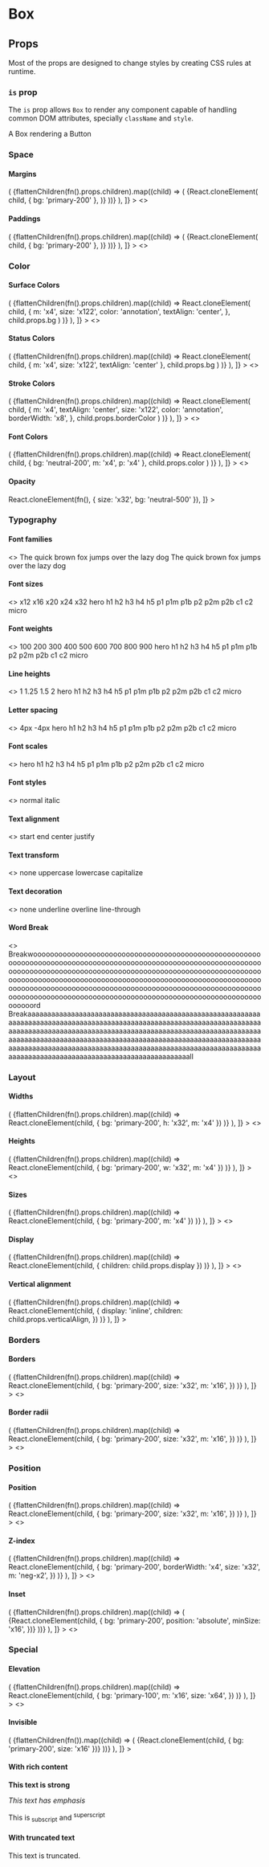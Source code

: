 

<Meta title='Layout/Box/Props' />

# Box

## Props

Most of the props are designed to change styles by creating CSS rules at runtime.

<ArgsTable of={Box} />

### `is` prop

The `is` prop allows `Box` to render any component capable of handling common DOM attributes, specially `className` and
`style`.

<Canvas>
  <Story name='is prop'>
    <Box is={Button}>A Box rendering a Button</Box>
  </Story>
</Canvas>

### Space

#### Margins

<Canvas>
  <Story
    name='Margins'
    decorators={[
      (fn) => (
        <Box display='flex' flexWrap='wrap' alignItems='center'>
          {flattenChildren(fn().props.children).map((child) => (
            <Box key={child.key} bg='neutral-200' m='x16'>
              {React.cloneElement(
                child,
                { bg: 'primary-200' },
                <Box bg='neutral-500' size='x16' />
              )}
            </Box>
          ))}
        </Box>
      ),
    ]}
  >
    <>
      <Box m='x16' />
      <Box margin='x16' />
      <Box mb='x16' />
      <Box marginBlock='x16' />
      <Box mbs='x16' />
      <Box marginBlockStart='x16' />
      <Box mbe='x16' />
      <Box marginBlockEnd='x16' />
      <Box mi='x16' />
      <Box marginInline='x16' />
      <Box mis='x16' />
      <Box marginInlineStart='x16' />
      <Box mie='x16' />
      <Box marginInlineEnd='x16' />
    </>
  </Story>
</Canvas>

#### Paddings

<Canvas>
  <Story
    name='Paddings'
    decorators={[
      (fn) => (
        <Box display='flex' flexWrap='wrap' alignItems='center'>
          {flattenChildren(fn().props.children).map((child) => (
            <Box key={child.key} bg='neutral-200' m='x16'>
              {React.cloneElement(
                child,
                { bg: 'primary-200' },
                <Box bg='neutral-500' size='x16' />
              )}
            </Box>
          ))}
        </Box>
      ),
    ]}
  >
    <>
      <Box p='x16' />
      <Box padding='x16' />
      <Box pb='x16' />
      <Box paddingBlock='x16' />
      <Box pbs='x16' />
      <Box paddingBlockStart='x16' />
      <Box pbe='x16' />
      <Box paddingBlockEnd='x16' />
      <Box pi='x16' />
      <Box paddingInline='x16' />
      <Box pis='x16' />
      <Box paddingInlineStart='x16' />
      <Box pie='x16' />
      <Box paddingInlineEnd='x16' />
    </>
  </Story>
</Canvas>

### Color

#### Surface Colors

<Canvas>
  <Story
    name='Surface Colors'
    decorators={[
      (fn) => (
        <Box
          display='flex'
          flexWrap='wrap'
          alignItems='center'
          overflow='hidden'
        >
          {flattenChildren(fn().props.children).map((child) =>
            React.cloneElement(
              child,
              {
                m: 'x4',
                size: 'x122',
                color: 'annotation',
                textAlign: 'center',
              },
              child.props.bg
            )
          )}
        </Box>
      ),
    ]}
  >
    <>
      <Box bg='light' />
      <Box bg='tint' />
      <Box bg='room' />
      <Box bg='neutral' />
      <Box bg='disabled' />
      <Box bg='hover' />
      <Box bg='selected' />
      <Box bg='dark' />
      <Box bg='featured' />
      <Box bg='featured-hover' />
      <Box bg='transparent' />
    </>
  </Story>
</Canvas>

#### Status Colors

<Canvas>
  <Story
    name='Status Colors'
    decorators={[
      (fn) => (
        <Box
          display='flex'
          flexWrap='wrap'
          alignItems='center'
          overflow='hidden'
        >
          {flattenChildren(fn().props.children).map((child) =>
            React.cloneElement(
              child,
              { m: 'x4', size: 'x122', textAlign: 'center' },
              child.props.bg
            )
          )}
        </Box>
      ),
    ]}
  >
    <>
      <Box bg='status-background-info' color='status-font-on-info' />
      <Box bg='status-background-success' color='status-font-on-success' />
      <Box bg='status-background-danger' color='status-font-on-danger' />
      <Box bg='status-background-warning' color='status-font-on-warning' />
      <Box bg='status-background-service-1' color='status-font-on-service-1' />
      <Box bg='status-background-service-2' color='status-font-on-service-2' />
    </>
  </Story>
</Canvas>

#### Stroke Colors

<Canvas>
  <Story
    name='Stroke Colors'
    decorators={[
      (fn) => (
        <Box
          display='flex'
          flexWrap='wrap'
          alignItems='center'
          overflow='hidden'
        >
          {flattenChildren(fn().props.children).map((child) =>
            React.cloneElement(
              child,
              {
                m: 'x4',
                textAlign: 'center',
                size: 'x122',
                color: 'annotation',
                borderWidth: 'x8',
              },
              child.props.borderColor
            )
          )}
        </Box>
      ),
    ]}
  >
    <>
      <Box borderColor='stroke-extra-light' />
      <Box borderColor='stroke-light' />
      <Box borderColor='stroke-medium' />
      <Box borderColor='stroke-dark' />
      <Box borderColor='stroke-extra-dark' />
      <Box borderColor='stroke-extra-light-highlight' />
      <Box borderColor='stroke-highlight' />
      <Box borderColor='stroke-extra-light-error' />
      <Box borderColor='stroke-error' />
    </>
  </Story>
</Canvas>

#### Font Colors

<Canvas>
  <Story
    name='Font Colors'
    decorators={[
      (fn) => (
        <Box
          display='flex'
          flexWrap='wrap'
          alignItems='center'
          overflow='hidden'
        >
          {flattenChildren(fn().props.children).map((child) =>
            React.cloneElement(
              child,
              { bg: 'neutral-200', m: 'x4', p: 'x4' },
              child.props.color
            )
          )}
        </Box>
      ),
    ]}
  >
    <>
      <Box color='font-white' />
      <Box color='font-disabled' />
      <Box color='font-annotation' />
      <Box color='font-secondary-info' />
      <Box color='font-hint' />
      <Box color='font-text' />
      <Box color='font-titles-labels' />
      <Box color='font-info' />
      <Box color='font-danger' />
    </>
  </Story>
</Canvas>

#### Opacity

<Canvas>
  <Story
    name='Opacity'
    decorators={[
      (fn) => React.cloneElement(fn(), { size: 'x32', bg: 'neutral-500' }),
    ]}
  >
    <Box opacity={0.5} />
  </Story>
</Canvas>

### Typography

#### Font families

<Canvas>
  <Story name='Font families'>
    <>
      <Box fontFamily='sans'>The quick brown fox jumps over the lazy dog</Box>
      <Box fontFamily='mono'>The quick brown fox jumps over the lazy dog</Box>
    </>
  </Story>
</Canvas>

#### Font sizes

<Canvas>
  <Story name='Font sizes'>
    <>
      <Box fontSize='x12'>x12</Box>
      <Box fontSize='x16'>x16</Box>
      <Box fontSize='x20'>x20</Box>
      <Box fontSize='x24'>x24</Box>
      <Box fontSize='x32'>x32</Box>
      <Box fontSize='hero'>hero</Box>
      <Box fontSize='h1'>h1</Box>
      <Box fontSize='h2'>h2</Box>
      <Box fontSize='h3'>h3</Box>
      <Box fontSize='h4'>h4</Box>
      <Box fontSize='h5'>h5</Box>
      <Box fontSize='p1'>p1</Box>
      <Box fontSize='p1m'>p1m</Box>
      <Box fontSize='p1b'>p1b</Box>
      <Box fontSize='p2'>p2</Box>
      <Box fontSize='p2m'>p2m</Box>
      <Box fontSize='p2b'>p2b</Box>
      <Box fontSize='c1'>c1</Box>
      <Box fontSize='c2'>c2</Box>
      <Box fontSize='micro'>micro</Box>
    </>
  </Story>
</Canvas>

#### Font weights

<Canvas>
  <Story name='Font weights'>
    <>
      <Box fontWeight={100}>100</Box>
      <Box fontWeight={200}>200</Box>
      <Box fontWeight={300}>300</Box>
      <Box fontWeight={400}>400</Box>
      <Box fontWeight={500}>500</Box>
      <Box fontWeight={600}>600</Box>
      <Box fontWeight={700}>700</Box>
      <Box fontWeight={800}>800</Box>
      <Box fontWeight={900}>900</Box>
      <Box fontWeight='hero'>hero</Box>
      <Box fontWeight='h1'>h1</Box>
      <Box fontWeight='h2'>h2</Box>
      <Box fontWeight='h3'>h3</Box>
      <Box fontWeight='h4'>h4</Box>
      <Box fontWeight='h5'>h5</Box>
      <Box fontWeight='p1'>p1</Box>
      <Box fontWeight='p1m'>p1m</Box>
      <Box fontWeight='p1b'>p1b</Box>
      <Box fontWeight='p2'>p2</Box>
      <Box fontWeight='p2m'>p2m</Box>
      <Box fontWeight='p2b'>p2b</Box>
      <Box fontWeight='c1'>c1</Box>
      <Box fontWeight='c2'>c2</Box>
      <Box fontWeight='micro'>micro</Box>
    </>
  </Story>
</Canvas>

#### Line heights

<Canvas>
  <Story name='Line heights'>
    <>
      <Box lineHeight='1'>1</Box>
      <Box lineHeight='1.25'>1.25</Box>
      <Box lineHeight='1.5'>1.5</Box>
      <Box lineHeight='2'>2</Box>
      <Box lineHeight='hero'>hero</Box>
      <Box lineHeight='h1'>h1</Box>
      <Box lineHeight='h2'>h2</Box>
      <Box lineHeight='h3'>h3</Box>
      <Box lineHeight='h4'>h4</Box>
      <Box lineHeight='h5'>h5</Box>
      <Box lineHeight='p1'>p1</Box>
      <Box lineHeight='p1m'>p1m</Box>
      <Box lineHeight='p1b'>p1b</Box>
      <Box lineHeight='p2'>p2</Box>
      <Box lineHeight='p2m'>p2m</Box>
      <Box lineHeight='p2b'>p2b</Box>
      <Box lineHeight='c1'>c1</Box>
      <Box lineHeight='c2'>c2</Box>
      <Box lineHeight='micro'>micro</Box>
    </>
  </Story>
</Canvas>

#### Letter spacing

<Canvas>
  <Story name='Letter spacing'>
    <>
      <Box letterSpacing='4px'>4px</Box>
      <Box letterSpacing='-4px'>-4px</Box>
      <Box letterSpacing='hero'>hero</Box>
      <Box letterSpacing='h1'>h1</Box>
      <Box letterSpacing='h2'>h2</Box>
      <Box letterSpacing='h3'>h3</Box>
      <Box letterSpacing='h4'>h4</Box>
      <Box letterSpacing='h5'>h5</Box>
      <Box letterSpacing='p1'>p1</Box>
      <Box letterSpacing='p1m'>p1m</Box>
      <Box letterSpacing='p1b'>p1b</Box>
      <Box letterSpacing='p2'>p2</Box>
      <Box letterSpacing='p2m'>p2m</Box>
      <Box letterSpacing='p2b'>p2b</Box>
      <Box letterSpacing='c1'>c1</Box>
      <Box letterSpacing='c2'>c2</Box>
      <Box letterSpacing='micro'>micro</Box>
    </>
  </Story>
</Canvas>

#### Font scales

<Canvas>
  <Story name='Font scales'>
    <>
      <Box fontScale='hero'>hero</Box>
      <Box fontScale='h1'>h1</Box>
      <Box fontScale='h2'>h2</Box>
      <Box fontScale='h3'>h3</Box>
      <Box fontScale='h4'>h4</Box>
      <Box fontScale='h5'>h5</Box>
      <Box fontScale='p1'>p1</Box>
      <Box fontScale='p1m'>p1m</Box>
      <Box fontScale='p1b'>p1b</Box>
      <Box fontScale='p2'>p2</Box>
      <Box fontScale='p2m'>p2m</Box>
      <Box fontScale='p2b'>p2b</Box>
      <Box fontScale='c1'>c1</Box>
      <Box fontScale='c2'>c2</Box>
      <Box fontScale='micro'>micro</Box>
    </>
  </Story>
</Canvas>

#### Font styles

<Canvas>
  <Story name='Font styles'>
    <>
      <Box fontStyle='normal'>normal</Box>
      <Box fontStyle='italic'>italic</Box>
    </>
  </Story>
</Canvas>

#### Text alignment

<Canvas>
  <Story name='Text alignment'>
    <>
      <Box textAlign='start'>start</Box>
      <Box textAlign='end'>end</Box>
      <Box textAlign='center'>center</Box>
      <Box textAlign='justify'>justify</Box>
    </>
  </Story>
</Canvas>

#### Text transform

<Canvas>
  <Story name='Text transform'>
    <>
      <Box textTransform='none'>none</Box>
      <Box textTransform='uppercase'>uppercase</Box>
      <Box textTransform='lowercase'>lowercase</Box>
      <Box textTransform='capitalize'>capitalize</Box>
    </>
  </Story>
</Canvas>

#### Text decoration

<Canvas>
  <Story name='Text decoration'>
    <>
      <Box textDecorationLine='none'>none</Box>
      <Box textDecorationLine='underline'>underline</Box>
      <Box textDecorationLine='overline'>overline</Box>
      <Box textDecorationLine='line-through'>line-through</Box>
    </>
  </Story>
</Canvas>

#### Word Break

<Canvas>
  <Story name='Word break'>
    <>
      <Box wordBreak='break-word'>
        Breakwoooooooooooooooooooooooooooooooooooooooooooooooooooooooooooooooooooooooooooooooooooooooooooooooooooooooooooooooooooooooooooooooooooooooooooooooooooooooooooooooooooooooooooooooooooooooooooooooooooooooooooooooooooooooooooooooooooooooooooooooooooooooooooooooooooooooooooooooooooooooooooooooooooooooooooooooooooooooooooooooooooooooooooooooooooooooooooooooooooooooord
      </Box>
      <Box wordBreak='break-all'>
        Breakaaaaaaaaaaaaaaaaaaaaaaaaaaaaaaaaaaaaaaaaaaaaaaaaaaaaaaaaaaaaaaaaaaaaaaaaaaaaaaaaaaaaaaaaaaaaaaaaaaaaaaaaaaaaaaaaaaaaaaaaaaaaaaaaaaaaaaaaaaaaaaaaaaaaaaaaaaaaaaaaaaaaaaaaaaaaaaaaaaaaaaaaaaaaaaaaaaaaaaaaaaaaaaaaaaaaaaaaaaaaaaaaaaaaaaaaaaaaaaaaaaaaaaaaaaaaaaaaaaaaaaaaaaaaaaaaaaaaaaaaaaaaaaaaaaaaaaaaaaaaaaaaaaaaaaaaaaaaaaaaaaaaaaaaaaaaaaaaaaaaaaaaaaaaaaaaaaaaaaaaall
      </Box>
    </>
  </Story>
</Canvas>

### Layout

#### Widths

<Canvas>
  <Story
    name='Widths'
    decorators={[
      (fn) => (
        <Box display='flex' flexWrap='wrap' alignItems='center'>
          {flattenChildren(fn().props.children).map((child) =>
            React.cloneElement(child, { bg: 'primary-200', h: 'x32', m: 'x4' })
          )}
        </Box>
      ),
    ]}
  >
    <>
      <Box w='x64' />
      <Box width='x64' />
      <Box w='none' minWidth='x64' />
      <Box w='sw' maxWidth='x64' />
    </>
  </Story>
</Canvas>

#### Heights

<Canvas>
  <Story
    name='Heights'
    decorators={[
      (fn) => (
        <Box display='flex' flexWrap='wrap' alignItems='center'>
          {flattenChildren(fn().props.children).map((child) =>
            React.cloneElement(child, { bg: 'primary-200', w: 'x32', m: 'x4' })
          )}
        </Box>
      ),
    ]}
  >
    <>
      <Box h='x64' />
      <Box height='x64' />
      <Box h='none' minHeight='x64' />
      <Box h='sw' maxHeight='x64' />
    </>
  </Story>
</Canvas>

#### Sizes

<Canvas>
  <Story
    name='Sizes'
    decorators={[
      (fn) => (
        <Box display='flex' flexWrap='wrap' alignItems='center'>
          {flattenChildren(fn().props.children).map((child) =>
            React.cloneElement(child, { bg: 'primary-200', m: 'x4' })
          )}
        </Box>
      ),
    ]}
  >
    <>
      <Box size='x64' />
      <Box size='none' minSize='x64' />
      <Box size={9999} maxSize='x64' />
    </>
  </Story>
</Canvas>

#### Display

<Canvas>
  <Story
    name='Display'
    decorators={[
      (fn) => (
        <Box>
          {flattenChildren(fn().props.children).map((child) =>
            React.cloneElement(child, { children: child.props.display })
          )}
        </Box>
      ),
    ]}
  >
    <>
      <Box display='none' />
      <Box display='inline' />
      <Box display='inline-block' />
      <Box display='inline-flex' />
      <Box display='block' />
      <Box verticalAlign='-40px' />
      <Box verticalAlign='40px' />
    </>
  </Story>
</Canvas>

#### Vertical alignment

<Canvas>
  <Story
    name='Vertical alignment'
    decorators={[
      (fn) => (
        <Box>
          {flattenChildren(fn().props.children).map((child) =>
            React.cloneElement(child, {
              display: 'inline',
              children: child.props.verticalAlign,
            })
          )}
        </Box>
      ),
    ]}
  >
    <Box>
      <Box verticalAlign='top' />
      <Box verticalAlign='baseline' />
      <Box verticalAlign='sub' />
      <Box verticalAlign='middle' />
      <Box verticalAlign='bottom' />
      <Box verticalAlign='-40px' />
      <Box verticalAlign='40px' />
    </Box>
  </Story>
</Canvas>

### Borders

#### Borders

<Canvas>
  <Story
    name='Borders'
    decorators={[
      (fn) => (
        <Box display='flex' flexWrap='wrap' alignItems='center'>
          {flattenChildren(fn().props.children).map((child) =>
            React.cloneElement(child, {
              bg: 'primary-200',
              size: 'x32',
              m: 'x16',
            })
          )}
        </Box>
      ),
    ]}
  >
    <>
      <Box border='2px solid currentColor' />
      <Box borderBlock='2px solid currentColor' />
      <Box borderBlockStart='2px solid currentColor' />
      <Box borderBlockEnd='2px solid currentColor' />
      <Box borderInline='2px solid currentColor' />
      <Box borderInlineStart='2px solid currentColor' />
      <Box borderInlineEnd='2px solid currentColor' />
      <Box borderWidth='x2' />
      <Box borderBlockWidth='x2' />
      <Box borderBlockStartWidth='x2' />
      <Box borderBlockEndWidth='x2' />
      <Box borderInlineWidth='x2' />
      <Box borderInlineStartWidth='x2' />
      <Box borderInlineEndWidth='x2' />
      <Box borderWidth='x1' borderStyle='dashed' />
      <Box borderWidth='x1' borderBlockStyle='dashed' />
      <Box borderWidth='x1' borderBlockStartStyle='dashed' />
      <Box borderWidth='x1' borderBlockEndStyle='dashed' />
      <Box borderWidth='x1' borderInlineStyle='dashed' />
      <Box borderWidth='x1' borderInlineStartStyle='dashed' />
      <Box borderWidth='x1' borderInlineEndStyle='dashed' />
      <Box borderWidth='x4' borderColor='primary-500' />
      <Box borderWidth='x4' borderBlockColor='primary-500' />
      <Box borderWidth='x4' borderBlockStartColor='primary-500' />
      <Box borderWidth='x4' borderBlockEndColor='primary-500' />
      <Box borderWidth='x4' borderInlineColor='primary-500' />
      <Box borderWidth='x4' borderInlineStartColor='primary-500' />
      <Box borderWidth='x4' borderInlineEndColor='primary-500' />
    </>
  </Story>
</Canvas>

#### Border radii

<Canvas>
  <Story
    name='Border radii'
    decorators={[
      (fn) => (
        <Box display='flex' flexWrap='wrap' alignItems='center'>
          {flattenChildren(fn().props.children).map((child) =>
            React.cloneElement(child, {
              bg: 'primary-200',
              size: 'x32',
              m: 'x16',
            })
          )}
        </Box>
      ),
    ]}
  >
    <>
      <Box borderRadius='full' />
      <Box borderStartStartRadius='full' />
      <Box borderStartEndRadius='full' />
      <Box borderEndStartRadius='full' />
      <Box borderEndEndRadius='full' />
    </>
  </Story>
</Canvas>

### Position

#### Position

<Canvas>
  <Story
    name='Position'
    decorators={[
      (fn) => (
        <Box display='flex' flexWrap='wrap' alignItems='center'>
          {flattenChildren(fn().props.children).map((child) =>
            React.cloneElement(child, {
              bg: 'primary-200',
              size: 'x32',
              m: 'x16',
            })
          )}
        </Box>
      ),
    ]}
  >
    <>
      <Box position='static' />
      <Box position='relative' />
      <Box position='absolute' />
      <Box position='fixed' />
    </>
  </Story>
</Canvas>

#### Z-index

<Canvas>
  <Story
    name='Z-index'
    decorators={[
      (fn) => (
        <Box display='flex' flexWrap='wrap' alignItems='center'>
          {flattenChildren(fn().props.children).map((child) =>
            React.cloneElement(child, {
              bg: 'primary-200',
              borderWidth: 'x4',
              size: 'x32',
              m: 'neg-x2',
            })
          )}
        </Box>
      ),
    ]}
  >
    <>
      <Box zIndex='2' borderColor='success-300' />
      <Box zIndex='1' borderColor='info-300' />
      <Box zIndex='2' borderColor='warning-300' />
      <Box zIndex='1' borderColor='danger-300' />
    </>
  </Story>
</Canvas>

#### Inset

<Canvas>
  <Story
    name='Inset'
    decorators={[
      (fn) => (
        <Box display='flex' flexWrap='wrap' alignItems='center'>
          {flattenChildren(fn().props.children).map((child) => (
            <Box
              key={child.key}
              position='relative'
              bg='neutral-200'
              m='x16'
              size='x64'
            >
              {React.cloneElement(child, {
                bg: 'primary-200',
                position: 'absolute',
                minSize: 'x16',
              })}
            </Box>
          ))}
        </Box>
      ),
    ]}
  >
    <>
      <Box inset='none' />
      <Box inset='x1' />
      <Box inset='x2' />
      <Box inset='x4' />
      <Box inset='x8' />
      <Box inset='x16' />
      <Box insetBlock='x16' />
      <Box insetBlockStart='x16' />
      <Box insetBlockEnd='x16' />
      <Box insetInline='x16' />
      <Box insetInlineStart='x16' />
      <Box insetInlineEnd='x16' />
    </>
  </Story>
</Canvas>

### Special

#### Elevation

<Canvas>
  <Story
    name='Elevation'
    decorators={[
      (fn) => (
        <Box display='flex' flexWrap='wrap' alignItems='center'>
          {flattenChildren(fn().props.children).map((child) =>
            React.cloneElement(child, {
              bg: 'primary-100',
              m: 'x16',
              size: 'x64',
            })
          )}
        </Box>
      ),
    ]}
  >
    <>
      <Box elevation='0' />
      <Box elevation='1' />
      <Box elevation='2' />
      <Box elevation='1nb' />
      <Box elevation='2nb' />
    </>
  </Story>
</Canvas>

#### Invisible

<Canvas>
  <Story
    name='Invisible'
    decorators={[
      (fn) => (
        <Box display='flex' flexWrap='wrap' alignItems='center'>
          {flattenChildren(fn()).map((child) => (
            <Box key={child.key} bg='neutral-200' p='x16'>
              {React.cloneElement(child, { bg: 'primary-200', size: 'x16' })}
            </Box>
          ))}
        </Box>
      ),
    ]}
  >
    <Box invisible />
  </Story>
</Canvas>

#### With rich content

<Canvas>
  <Story name='With rich content'>
    <Box withRichContent>
      <p>
        <strong>This text is strong</strong>
      </p>
      <p>
        <em>This text has emphasis</em>
      </p>
      <p>
        This is<sub> subscript</sub> and <sup>superscript</sup>
      </p>
    </Box>
  </Story>
</Canvas>

#### With truncated text

<Canvas>
  <Story name='With truncated text'>
    <Box withTruncatedText w='x80'>
      This text is truncated.
    </Box>
  </Story>
</Canvas>
